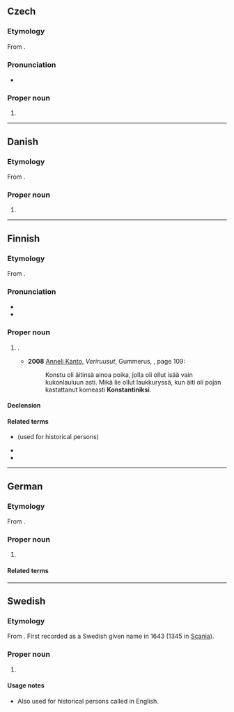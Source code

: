{{also|konstantin|Konštantín}}
==Czech==

===Etymology===
From {{der|cs|la|Constantinus}}.

===Pronunciation===
* {{cs-IPA}}

===Proper noun===
{{head|cs|proper noun}}

# {{given name|cs|male|from=Latin|eq=Constantine}}

----

==Danish==

===Etymology===
From {{der|da|la|Constantinus}}.

===Proper noun===
{{head|da|proper noun}}

# {{given name|da|male|eq=Constantine|from=Latin}}

----

==Finnish==

===Etymology===
From {{der|fi|la|Constantinus}}.

===Pronunciation===
* {{fi-IPA}}
* {{hyphenation|fi|Kons|tan|tin}}

===Proper noun===
{{fi-proper noun}}

# {{given name|fi|male|from=Latin|eq=Constantine}}.
#* '''2008''' [[w:fi:Anneli Kanto|Anneli Kanto]], ''Veriruusut'', Gummerus, {{ISBN|978-951-20-7766-3}}, page 109:
#*:Konstu oli äitinsä ainoa poika, jolla oli ollut isää vain kukonlauluun asti. Mikä lie ollut laukkuryssä, kun äiti oli pojan kastattanut komeasti '''Konstantiniksi'''.

====Declension====
{{fi-decl-risti|Konstantin|||a|i=0}}

====Related terms====
* {{l|fi|Konstantinus}} (used for historical persons)
* {{l|fi|Konsta}}
* {{l|fi|Kosti}}

----

==German==

===Etymology===
From {{der|de|la|Constantinus}}.

===Proper noun===
{{head|de|proper noun|plural|Konstantine}}

# {{given name|de|male|from=Latin|eq=Constantine}}

====Related terms====
{{rel3|de
|{{l|de|Konstantia}}, {{l|de|Konstanzia}} ({{l|de|Constantia}})
|{{l|de|Konstantine}}
|{{l|de|Konstanze}}
}}

----

==Swedish==

===Etymology===
From {{der|sv|la|Constantinus}}. First recorded as a Swedish given name in 1643 (1345 in [[Scania]]).

===Proper noun===
{{sv-proper noun|c}}

# {{given name|sv|male|from=Latin|eq=Constantine}}

====Usage notes====
* Also used for historical persons called {{m|en|Constantine}} in English.